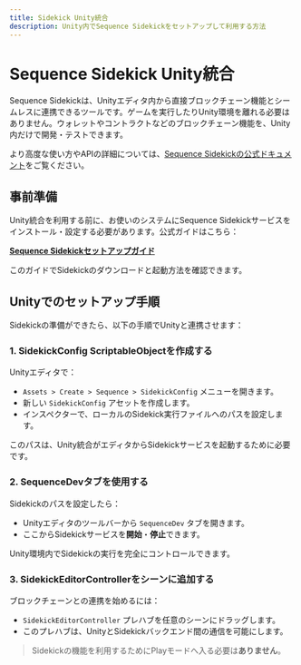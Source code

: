 ```yaml
---
title: Sidekick Unity統合
description: Unity内でSequence Sidekickをセットアップして利用する方法
---
```


# Sequence Sidekick Unity統合
Sequence Sidekickは、Unityエディタ内から直接ブロックチェーン機能とシームレスに連携できるツールです。ゲームを実行したりUnity環境を離れる必要はありません。ウォレットやコントラクトなどのブロックチェーン機能を、Unity内だけで開発・テストできます。

より高度な使い方やAPIの詳細については、[Sequence Sidekickの公式ドキュメント](https://docs.sequence.xyz/solutions/sidekick/overview)をご覧ください。

## 事前準備
Unity統合を利用する前に、お使いのシステムにSequence Sidekickサービスをインストール・設定する必要があります。公式ガイドはこちら：

**[Sequence Sidekickセットアップガイド](https://docs.sequence.xyz/solutions/sidekick/overview)**

このガイドでSidekickのダウンロードと起動方法を確認できます。

## Unityでのセットアップ手順
Sidekickの準備ができたら、以下の手順でUnityと連携させます：

### 1. SidekickConfig ScriptableObjectを作成する
Unityエディタで：
- `Assets > Create > Sequence > SidekickConfig` メニューを開きます。
- 新しい `SidekickConfig` アセットを作成します。
- インスペクターで、ローカルのSidekick実行ファイルへのパスを設定します。

このパスは、Unity統合がエディタからSidekickサービスを起動するために必要です。

### 2. SequenceDevタブを使用する
Sidekickのパスを設定したら：
- Unityエディタのツールバーから `SequenceDev` タブを開きます。
- ここからSidekickサービスを**開始**・**停止**できます。

Unity環境内でSidekickの実行を完全にコントロールできます。

### 3. SidekickEditorControllerをシーンに追加する
ブロックチェーンとの連携を始めるには：
- `SidekickEditorController` プレハブを任意のシーンにドラッグします。
- このプレハブは、UnityとSidekickバックエンド間の通信を可能にします。

> Sidekickの機能を利用するためにPlayモードへ入る必要は**ありません**。